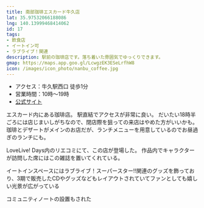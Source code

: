 ```yaml
---
title: 南部珈琲エスカード牛久店
lat: 35.97532066188086
lng: 140.13999468414062
id: 17
tags:
- 飲食店
- イートイン可
- ラブライブ！関連
description: 駅前の珈琲店です。落ち着いた雰囲気でゆっくりできます。
gmap: https://maps.app.goo.gl/LcwgzEK3ESeLrfhW8
icon: /images/icon_photo/nanbu_coffee.jpg
---
```


<LinkedImage
  basename="poketc_meganest/nanbu_coffee-menu_kakitama"
/>

- アクセス：牛久駅西口 徒歩1分
- 営業時間：10時～19時
- [公式サイト](https://escado-ushiku.nanbu-coffee.com/)

エスカード内にある珈琲店。
駅直結でアクセスが非常に良い。
だいたい18時半ごろには店じまいしがちなので、閉店際を狙っての来店はやめた方がいいかも。
珈琲とデザートがメインのお店だが、ランチメニューを用意しているのでお昼過ぎのランチにも。

<LinkedImage
  basename="hamyu044/nanbu_coffee-menu3"
/>

LoveLive! Days内のリエコミにて、この店が登場した。
作品内でキャラクターが訪問した席にはこの雑誌を置いてくれている。

<LinkedImage
  basename="poketc_meganest/nanbu_coffee-onitsuka_seat"
/>

イートインスペースにはラブライブ！スーパースター‼関連のグッズを飾っており、3期で販売したCDやグッズなどもレイアウトされていてファンとしても嬉しい光景が広がっている

<LinkedImage
  basename="poketc_meganest/nanbu_coffee-liella_goods"
/>

コミュニティノートの設置もされた

<LinkedImage
  aspectRatio="9/12"
  basename="nato_blooming/nanbu_coffee-note"
/>
